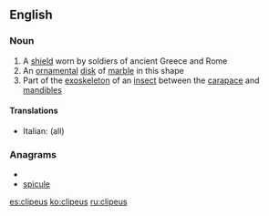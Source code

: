 ==English==

===Noun===
{{wikipedia}}
{{en-noun|es}} <!-- plural? -->

# A [[shield]] worn by soldiers of ancient Greece and Rome
# An [[ornamental]] [[disk]] of [[marble]] in this shape
# Part of the [[exoskeleton]] of an [[insect]] between the [[carapace]] and [[mandible]]s

====Translations====
{{trans-top}}
*Italian: {{t-|it|clipeo|m}} (all)
{{trans-mid}}

{{trans-bottom}}

===Anagrams===
* {{alphagram|ceilpsu}}
* [[spicule#English|spicule]]


[[es:clipeus]]
[[ko:clipeus]]
[[ru:clipeus]]